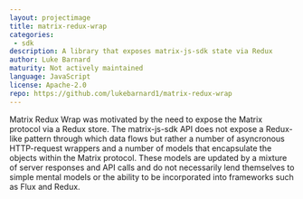 ```yaml
---
layout: projectimage
title: matrix-redux-wrap
categories:
 - sdk
description: A library that exposes matrix-js-sdk state via Redux
author: Luke Barnard
maturity: Not actively maintained
language: JavaScript
license: Apache-2.0
repo: https://github.com/lukebarnard1/matrix-redux-wrap
---
```


Matrix Redux Wrap was motivated by the need to expose the Matrix protocol via a Redux store. The matrix-js-sdk API does not expose a Redux-like pattern through which data flows but rather a number of asyncronous HTTP-request wrappers and a number of models that encapsulate the objects within the Matrix protocol. These models are updated by a mixture of server responses and API calls and do not necessarily lend themselves to simple mental models or the ability to be incorporated into frameworks such as Flux and Redux.
